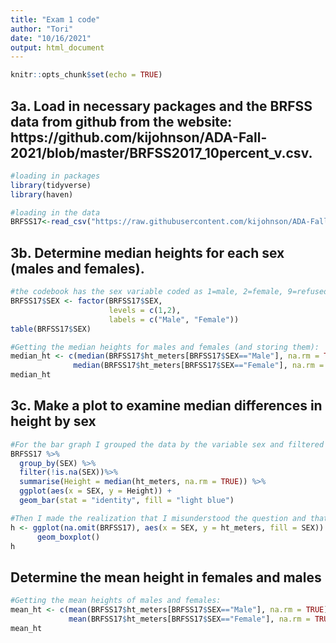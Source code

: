 ```yaml
---
title: "Exam 1 code"
author: "Tori"
date: "10/16/2021"
output: html_document
---
```


```r
knitr::opts_chunk$set(echo = TRUE)
```

## 3a. Load in necessary packages and the BRFSS data from github from the website: https://github.com/kijohnson/ADA-Fall-2021/blob/master/BRFSS2017_10percent_v.csv. 
```r
#loading in packages
library(tidyverse)
library(haven)

#loading in the data
BRFSS17<-read_csv("https://raw.githubusercontent.com/kijohnson/ADA-Fall-2021/master/BRFSS2017_10percent_v.csv")

```

## 3b. Determine median heights for each sex (males and females).
```r
#the codebook has the sex variable coded as 1=male, 2=female, 9=refused. Sex is currently a numeric variable so we need to change it to be a factor variable with 2 levels- male and female. Recoding and labeling the sex variable:
BRFSS17$SEX <- factor(BRFSS17$SEX,
                      levels = c(1,2),
                      labels = c("Male", "Female"))
table(BRFSS17$SEX)

#Getting the median heights for males and females (and storing them):
median_ht <- c(median(BRFSS17$ht_meters[BRFSS17$SEX=="Male"], na.rm = TRUE),
              median(BRFSS17$ht_meters[BRFSS17$SEX=="Female"], na.rm = TRUE))
median_ht

```

## 3c. Make a plot to examine median differences in height by sex
```r
#For the bar graph I grouped the data by the variable sex and filtered out missing data. Then I used the summarise function to name the median values of the height variable and plotted those median heights by sex. Finally, I changed the color of the bars to a light blue. 
BRFSS17 %>%
  group_by(SEX) %>%
  filter(!is.na(SEX))%>%
  summarise(Height = median(ht_meters, na.rm = TRUE)) %>%
  ggplot(aes(x = SEX, y = Height)) +
  geom_bar(stat = "identity", fill = "light blue")

#Then I made the realization that I misunderstood the question and that a boxplot would be a more appropriate plot and created one here with the x-axis as the sex variable, the y-axis as the height in meters and I added fill colors by sex. 
h <- ggplot(na.omit(BRFSS17), aes(x = SEX, y = ht_meters, fill = SEX)) +
      geom_boxplot()
h

```

## Determine the mean height in females and males
```r
#Getting the mean heights of males and females:
mean_ht <- c(mean(BRFSS17$ht_meters[BRFSS17$SEX=="Male"], na.rm = TRUE),
             mean(BRFSS17$ht_meters[BRFSS17$SEX=="Female"], na.rm = TRUE))
mean_ht
```

